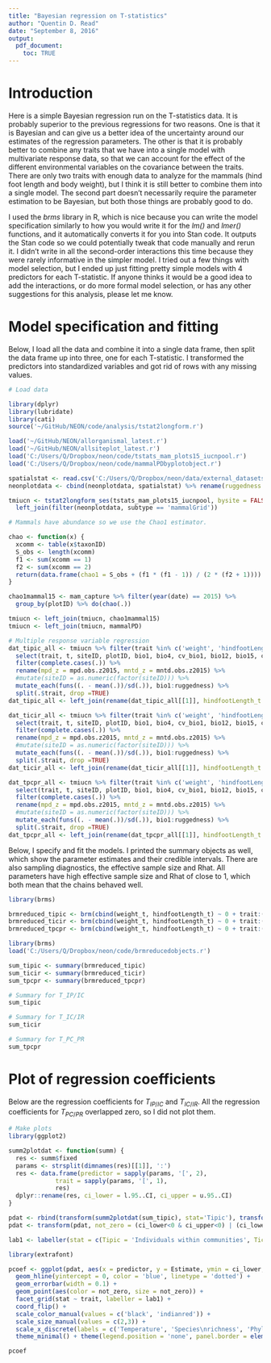 ```yaml
---
title: "Bayesian regression on T-statistics"
author: "Quentin D. Read"
date: "September 8, 2016"
output: 
  pdf_document:
    toc: TRUE
---
```


# Introduction

Here is a simple Bayesian regression run on the T-statistics data. It is probably superior to the previous regressions for two reasons. One is that it is Bayesian and can give us a better idea of the uncertainty around our estimates of the regression parameters. The other is that it is probably better to combine any traits that we have into a single model with multivariate response data, so that we can account for the effect of the different environmental variables on the covariance between the traits. There are only two traits with enough data to analyze for the mammals (hind foot length and body weight), but I think it is still better to combine them into a single model. The second part doesn't necessarily require the parameter estimation to be Bayesian, but both those things are probably good to do.

I used the *brms* library in R, which is nice because you can write the model specification similarly to how you would write it for the *lm()* and *lmer()* functions, and it automatically converts it for you into Stan code. It outputs the Stan code so we could potentially tweak that code manually and rerun it. I didn't write in all the second-order interactions this time because they were rarely informative in the simpler model. I tried out a few things with model selection, but I ended up just fitting pretty simple models with 4 predictors for each T-statistic. If anyone thinks it would be a good idea to add the interactions, or do more formal model selection, or has any other suggestions for this analysis, please let me know.

# Model specification and fitting

Below, I load all the data and combine it into a single data frame, then split the data frame up into three, one for each T-statistic. I transformed the predictors into standardized variables and got rid of rows with any missing values.

```r
# Load data

library(dplyr)
library(lubridate)
library(cati)
source('~/GitHub/NEON/code/analysis/tstat2longform.r')

load('~/GitHub/NEON/allorganismal_latest.r')
load('~/GitHub/NEON/allsiteplot_latest.r')
load('C:/Users/Q/Dropbox/neon/code/tstats_mam_plots15_iucnpool.r')
load('C:/Users/Q/Dropbox/neon/code/mammalPDbyplotobject.r')

spatialstat <- read.csv('C:/Users/Q/Dropbox/neon/data/external_datasets/NEON_spatial_stats_highres.csv')
neonplotdata <- cbind(neonplotdata, spatialstat) %>% rename(ruggedness = tri)

tmiucn <- tstat2longform_ses(tstats_mam_plots15_iucnpool, bysite = FALSE) %>% 
  left_join(filter(neonplotdata, subtype == 'mammalGrid'))

# Mammals have abundance so we use the Chao1 estimator.

chao <- function(x) {
  xcomm <- table(x$taxonID)
  S_obs <- length(xcomm)
  f1 <- sum(xcomm == 1)
  f2 <- sum(xcomm == 2)
  return(data.frame(chao1 = S_obs + (f1 * (f1 - 1)) / (2 * (f2 + 1))))
}

chao1mammal15 <- mam_capture %>% filter(year(date) == 2015) %>%
  group_by(plotID) %>% do(chao(.))

tmiucn <- left_join(tmiucn, chao1mammal15)
tmiucn <- left_join(tmiucn, mammalPD)

# Multiple response variable regression
dat_tipic_all <- tmiucn %>% filter(trait %in% c('weight', 'hindfootLength'), stat == 'T_IP.IC') %>%
  select(trait, t, siteID, plotID, bio1, bio4, cv_bio1, bio12, bio15, cv_bio12, chao1, mpd.obs.z2015, mntd.obs.z2015, ruggedness) %>%
  filter(complete.cases(.)) %>%
  rename(mpd_z = mpd.obs.z2015, mntd_z = mntd.obs.z2015) %>%
  #mutate(siteID = as.numeric(factor(siteID))) %>%
  mutate_each(funs((. - mean(.))/sd(.)), bio1:ruggedness) %>%
  split(.$trait, drop =TRUE)
dat_tipic_all <- left_join(rename(dat_tipic_all[[1]], hindfootLength_t = t)[,-1], rename(dat_tipic_all[[2]], weight_t = t)[,2:4])  

dat_ticir_all <- tmiucn %>% filter(trait %in% c('weight', 'hindfootLength'), stat == 'T_IC.IR') %>%
  select(trait, t, siteID, plotID, bio1, bio4, cv_bio1, bio12, bio15, cv_bio12, chao1, mpd.obs.z2015, mntd.obs.z2015, ruggedness) %>%
  filter(complete.cases(.)) %>%
  rename(mpd_z = mpd.obs.z2015, mntd_z = mntd.obs.z2015) %>%
  #mutate(siteID = as.numeric(factor(siteID))) %>%
  mutate_each(funs((. - mean(.))/sd(.)), bio1:ruggedness) %>%
  split(.$trait, drop =TRUE)
dat_ticir_all <- left_join(rename(dat_ticir_all[[1]], hindfootLength_t = t)[,-1], rename(dat_ticir_all[[2]], weight_t = t)[,2:4])

dat_tpcpr_all <- tmiucn %>% filter(trait %in% c('weight', 'hindfootLength'), stat == 'T_PC.PR') %>%
  select(trait, t, siteID, plotID, bio1, bio4, cv_bio1, bio12, bio15, cv_bio12, chao1, mpd.obs.z2015, mntd.obs.z2015, ruggedness) %>%
  filter(complete.cases(.)) %>%
  rename(mpd_z = mpd.obs.z2015, mntd_z = mntd.obs.z2015) %>%
  #mutate(siteID = as.numeric(factor(siteID))) %>%
  mutate_each(funs((. - mean(.))/sd(.)), bio1:ruggedness) %>%
  split(.$trait, drop =TRUE)
dat_tpcpr_all <- left_join(rename(dat_tpcpr_all[[1]], hindfootLength_t = t)[,-1], rename(dat_tpcpr_all[[2]], weight_t = t)[,2:4])

```

Below, I specify and fit the models. I printed the summary objects as well, which show the parameter estimates and their credible intervals. There are also sampling diagnostics, the effective sample size and Rhat. All parameters have high effective sample size and Rhat of close to 1, which both mean that the chains behaved well.

```r
library(brms)

brmreduced_tipic <- brm(cbind(weight_t, hindfootLength_t) ~ 0 + trait:(bio1 + chao1 + mpd_z + ruggedness) + (1|siteID), data = dat_tipic_all, chains=4, cores=4, iter = 10000, warmup = 5000)
brmreduced_ticir <- brm(cbind(weight_t, hindfootLength_t) ~ 0 + trait:(bio1 + chao1 + mpd_z + ruggedness) + (1|siteID), data = dat_ticir_all, chains=4, cores=4, iter = 10000, warmup = 5000)
brmreduced_tpcpr <- brm(cbind(weight_t, hindfootLength_t) ~ 0 + trait:(bio1 + chao1 + mpd_z + ruggedness) + (1|siteID), data = dat_tpcpr_all, chains=4, cores=4, iter = 10000, warmup = 5000)
```

```r
library(brms)
load('C:/Users/Q/Dropbox/neon/code/brmreducedobjects.r')

sum_tipic <- summary(brmreduced_tipic)
sum_ticir <- summary(brmreduced_ticir)
sum_tpcpr <- summary(brmreduced_tpcpr)

# Summary for T_IP/IC
sum_tipic

# Summary for T_IC/IR
sum_ticir

# Summary for T_PC_PR
sum_tpcpr

```

\newpage
# Plot of regression coefficients

Below are the regression coefficients for $T_{IP/IC}$ and $T_{IC/IR}$. All the regression coefficients for $T_{PC/PR}$ overlapped zero, so I did not plot them.

```r
# Make plots
library(ggplot2)

summ2plotdat <- function(summ) {
  res <- summ$fixed
  params <- strsplit(dimnames(res)[[1]], ':')
  res <- data.frame(predictor = sapply(params, '[', 2),
             trait = sapply(params, '[', 1),
             res)
  dplyr::rename(res, ci_lower = l.95..CI, ci_upper = u.95..CI)
}

pdat <- rbind(transform(summ2plotdat(sum_tipic), stat='Tipic'), transform(summ2plotdat(sum_ticir), stat='Ticir'))
pdat <- transform(pdat, not_zero = (ci_lower<0 & ci_upper<0) | (ci_lower>0 & ci_upper>0))

lab1 <- labeller(stat = c(Tipic = 'Individuals within communities', Ticir = 'Communities within regions'), trait = c(traithindfootLength_t = 'Hind foot length', traitweight_t = 'Body weight'))

library(extrafont)

pcoef <- ggplot(pdat, aes(x = predictor, y = Estimate, ymin = ci_lower, ymax = ci_upper)) +
  geom_hline(yintercept = 0, color = 'blue', linetype = 'dotted') +
  geom_errorbar(width = 0.1) +
  geom_point(aes(color = not_zero, size = not_zero)) +
  facet_grid(stat ~ trait, labeller = lab1) +
  coord_flip() +
  scale_color_manual(values = c('black', 'indianred')) +
  scale_size_manual(values = c(2,3)) +
  scale_x_discrete(labels = c('Temperature', 'Species\nrichness', 'Phylogenetic\ndiversity', 'Topographic\nheterogeneity')) +
  theme_minimal() + theme(legend.position = 'none', panel.border = element_rect(fill = 'transparent'), text = element_text(family = 'Century Gothic'), axis.title.y = element_blank())

pcoef

```


